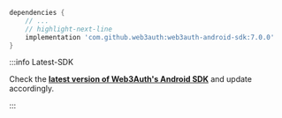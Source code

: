 ```groovy
dependencies {
    // ...
    // highlight-next-line
    implementation 'com.github.web3auth:web3auth-android-sdk:7.0.0'
}
```

:::info Latest-SDK

Check the
**[latest version of Web3Auth's Android SDK](https://github.com/Web3Auth/web3auth-android-sdk/releases)**
and update accordingly.

:::
